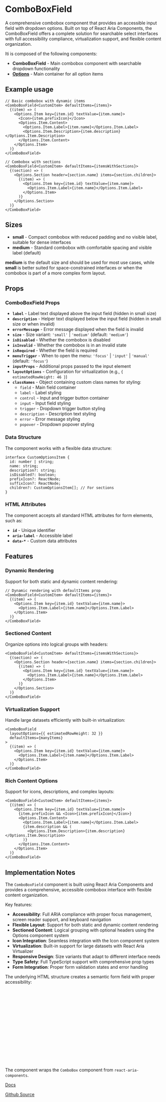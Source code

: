 

<Meta of={ComboBoxStories} />

# ComboBoxField

A comprehensive combobox component that provides an accessible input field with dropdown options. Built on top of React Aria Components, the ComboBoxField offers a complete solution for searchable select interfaces with full accessibility compliance, virtualization support, and flexible content organization.

Iti is composed of the following components:

- **ComboBoxField** - Main combobox component with searchable dropdown functionality
- **[Options](?path=/docs/components-options--playground)** - Main container for all option items

## Example usage
```tsx
// Basic combobox with dynamic items
<ComboBoxField<CustomItem> defaultItems={items}>
  {(item) => (
    <Options.Item key={item.id} textValue={item.name}>
      <Icon>{item.prefixIcon}</Icon>
      <Options.Item.Content>
        <Options.Item.Label>{item.name}</Options.Item.Label>
        <Options.Item.Description>{item.description}</Options.Item.Description>
      </Options.Item.Content>
    </Options.Item>
  )}
</ComboBoxField>

// Combobox with sections
<ComboBoxField<CustomItem> defaultItems={itemsWithSections}>
  {(section) => (
    <Options.Section header={section.name} items={section.children}>
      {(item) => (
        <Options.Item key={item.id} textValue={item.name}>
          <Options.Item.Label>{item.name}</Options.Item.Label>
        </Options.Item>
      )}
    </Options.Section>
  )}
</ComboBoxField>
```

## Sizes

* **small** - Compact combobox with reduced padding and no visible label, suitable for dense interfaces
* **medium** - Standard combobox with comfortable spacing and visible label (default)

**medium** is the default size and should be used for most use cases, while **small** is better suited for space-constrained interfaces or when the combobox is part of a more complex form layout.

<Canvas of={ComboBoxStories.Default} />

## Props

### ComboBoxField Props
- **`label`** - Label text displayed above the input field (hidden in small size)
- **`description`** - Helper text displayed below the input field (hidden in small size or when invalid)
- **`errorMessage`** - Error message displayed when the field is invalid
- **`size`** - Size variant: `'small'` | `'medium'` (default: `'medium'`)
- **`isDisabled`** - Whether the combobox is disabled
- **`isInvalid`** - Whether the combobox is in an invalid state
- **`isRequired`** - Whether the field is required
- **`menuTrigger`** - When to open the menu: `'focus'` | `'input'` | `'manual'` (default: `'focus'`)
- **`inputProps`** - Additional props passed to the input element
- **`layoutOptions`** - Configuration for virtualization (e.g., `{ estimatedRowHeight: 46 }`)
- **`classNames`** - Object containing custom class names for styling:
  - `field` - Main field container
  - `label` - Label styling
  - `control` - Input and trigger button container
  - `input` - Input field styling
  - `trigger` - Dropdown trigger button styling
  - `description` - Description text styling
  - `error` - Error message styling
  - `popover` - Dropdown popover styling

### Data Structure
The component works with a flexible data structure:

```tsx
interface CustomOptionsItem {
  id: number | string;
  name: string;
  description?: string;
  isDisabled?: boolean;
  prefixIcon?: ReactNode;
  suffixIcon?: ReactNode;
  children?: CustomOptionsItem[]; // For sections
}
```

### HTML Attributes
The component accepts all standard HTML attributes for form elements, such as:
- **`id`** - Unique identifier
- **`aria-label`** - Accessible label
- **`data-*`** - Custom data attributes

## Features

### Dynamic Rendering
Support for both static and dynamic content rendering:
```tsx
// Dynamic rendering with defaultItems prop
<ComboBoxField<CustomItem> defaultItems={items}>
  {(item) => (
    <Options.Item key={item.id} textValue={item.name}>
      <Options.Item.Label>{item.name}</Options.Item.Label>
    </Options.Item>
  )}
</ComboBoxField>
```

### Sectioned Content
Organize options into logical groups with headers:
```tsx
<ComboBoxField<CustomItem> defaultItems={itemsWithSections}>
  {(section) => (
    <Options.Section header={section.name} items={section.children}>
      {(item) => (
        <Options.Item key={item.id} textValue={item.name}>
          <Options.Item.Label>{item.name}</Options.Item.Label>
        </Options.Item>
      )}
    </Options.Section>
  )}
</ComboBoxField>
```

### Virtualization Support
Handle large datasets efficiently with built-in virtualization:
```tsx
<ComboBoxField
  layoutOptions={{ estimatedRowHeight: 32 }}
  defaultItems={manyItems}
>
  {(item) => (
    <Options.Item key={item.id} textValue={item.name}>
      <Options.Item.Label>{item.name}</Options.Item.Label>
    </Options.Item>
  )}
</ComboBoxField>
```

### Rich Content Options
Support for icons, descriptions, and complex layouts:
```tsx
<ComboBoxField<CustomItem> defaultItems={items}>
  {(item) => (
    <Options.Item key={item.id} textValue={item.name}>
      {item.prefixIcon && <Icon>{item.prefixIcon}</Icon>}
      <Options.Item.Content>
        <Options.Item.Label>{item.name}</Options.Item.Label>
        {item.description && (
          <Options.Item.Description>{item.description}</Options.Item.Description>
        )}
      </Options.Item.Content>
    </Options.Item>
  )}
</ComboBoxField>
```

## Implementation Notes

The `ComboBoxField` component is built using React Aria Components and provides a comprehensive, accessible combobox interface with flexible content organization.

Key features:
- **Accessibility**: Full ARIA compliance with proper focus management, screen reader support, and keyboard navigation
- **Flexible Layout**: Support for both static and dynamic content rendering
- **Sectioned Content**: Logical grouping with optional headers using the Options component system
- **Icon Integration**: Seamless integration with the Icon component system
- **Virtualization**: Built-in support for large datasets with React Aria Virtualizer
- **Responsive Design**: Size variants that adapt to different interface needs
- **Type Safety**: Full TypeScript support with comprehensive prop types
- **Form Integration**: Proper form validation states and error handling

The underlying HTML structure creates a semantic form field with proper accessibility:
```html
<div class="combobox-field" data-size="medium">
  <label class="field-label">Label</label>
  <div class="field-control">
    <input class="field-input" placeholder="Search..." />
    <button class="field-trigger">
      <span class="icon"><ChevronDown /></span>
    </button>
  </div>
  <div class="field-description">Helper text</div>
  <div class="field-error">Error message</div>
  <div class="field-popover">
    <div class="options-list">
      <!-- Options content -->
    </div>
  </div>
</div>
```

The component wraps the `ComboBox` component from `react-aria-components`.

[Docs](https://react-spectrum.adobe.com/react-spectrum/ComboBox.html)

[Github Source](https://github.com/gohypergiant/standard-toolkit/tree/main/design-toolkit/components/src/components/combobox-field)
